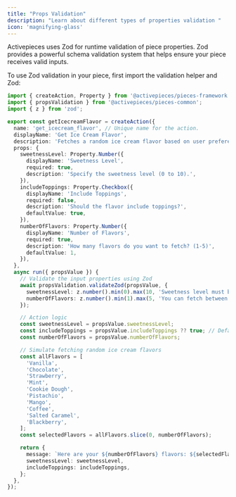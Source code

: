 ```yaml
---
title: "Props Validation"
description: "Learn about different types of properties validation "
icon: 'magnifying-glass'
---
```


Activepieces uses Zod for runtime validation of piece properties. Zod provides a powerful schema validation system that helps ensure your piece receives valid inputs.

To use Zod validation in your piece, first import the validation helper and Zod:

```typescript
import { createAction, Property } from '@activepieces/pieces-framework';
import { propsValidation } from '@activepieces/pieces-common';
import { z } from 'zod';

export const getIcecreamFlavor = createAction({
  name: 'get_icecream_flavor', // Unique name for the action.
  displayName: 'Get Ice Cream Flavor',
  description: 'Fetches a random ice cream flavor based on user preferences.',
  props: {
    sweetnessLevel: Property.Number({
      displayName: 'Sweetness Level',
      required: true,
      description: 'Specify the sweetness level (0 to 10).',
    }),
    includeToppings: Property.Checkbox({
      displayName: 'Include Toppings',
      required: false,
      description: 'Should the flavor include toppings?',
      defaultValue: true,
    }),
    numberOfFlavors: Property.Number({
      displayName: 'Number of Flavors',
      required: true,
      description: 'How many flavors do you want to fetch? (1-5)',
      defaultValue: 1,
    }),
  },
  async run({ propsValue }) {
    // Validate the input properties using Zod
    await propsValidation.validateZod(propsValue, {
      sweetnessLevel: z.number().min(0).max(10, 'Sweetness level must be between 0 and 10.'),
      numberOfFlavors: z.number().min(1).max(5, 'You can fetch between 1 and 5 flavors.'),
    });

    // Action logic
    const sweetnessLevel = propsValue.sweetnessLevel;
    const includeToppings = propsValue.includeToppings ?? true; // Default to true
    const numberOfFlavors = propsValue.numberOfFlavors;

    // Simulate fetching random ice cream flavors
    const allFlavors = [
      'Vanilla',
      'Chocolate',
      'Strawberry',
      'Mint',
      'Cookie Dough',
      'Pistachio',
      'Mango',
      'Coffee',
      'Salted Caramel',
      'Blackberry',
    ];
    const selectedFlavors = allFlavors.slice(0, numberOfFlavors);

    return {
      message: `Here are your ${numberOfFlavors} flavors: ${selectedFlavors.join(', ')}`,
      sweetnessLevel: sweetnessLevel,
      includeToppings: includeToppings,
    };
  },
});

```
